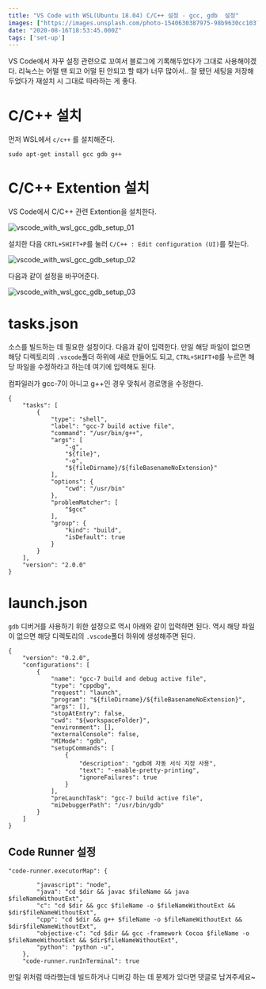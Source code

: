 ```yaml
---
title: "VS Code with WSL(Ubuntu 18.04) C/C++ 설정 - gcc, gdb  설정"
images: ["https://images.unsplash.com/photo-1540630387975-98b9630cc103?ixlib=rb-1.2.1&q=80&fm=jpg&crop=entropy&cs=tinysrgb&w=2000&fit=max&ixid=eyJhcHBfaWQiOjExNzczfQ"]
date: "2020-08-16T18:53:45.000Z"
tags: ['set-up']
---
```


<TOCInline toc={props.toc} asDisclosure />
VS Code에서 자꾸 설정 관련으로 꼬여서 블로그에 기록해두었다가 그대로 사용해야겠다. 리눅스는 어떨 땐 되고 어떨 된 안되고 할 때가 너무 많아서.. 잘 됐던 세팅을 저장해 두었다가 재설치 시 그대로 따라하는 게 좋다.

# C/C++ 설치

먼저 WSL에서 `c/c++` 를 설치해준다.

```
sudo apt-get install gcc gdb g++
```

# C/C++ Extention 설치

VS Code에서 C/C++ 관련 Extention을 설치한다.

![vscode_with_wsl_gcc_gdb_setup_01](https://res-1.cloudinary.com/hwrfsjit3/image/upload/q_auto/v1/ghost-blog-images/vscode_with_wsl_gcc_gdb_setup_01.png)


설치한 다음 `CRTL+SHIFT+P`를 눌러 `C/C++ : Edit configuration (UI)`를 찾는다.

![vscode_with_wsl_gcc_gdb_setup_02](https://res-3.cloudinary.com/hwrfsjit3/image/upload/q_auto/v1/ghost-blog-images/vscode_with_wsl_gcc_gdb_setup_02.png)

다음과 같이 설정을 바꾸어준다.

![vscode_with_wsl_gcc_gdb_setup_03](https://res-1.cloudinary.com/hwrfsjit3/image/upload/q_auto/v1/ghost-blog-images/vscode_with_wsl_gcc_gdb_setup_03.png)
# tasks.json

소스를 빌드하는 데 필요한 설정이다. 다음과 같이 입력한다. 만일 해당 파일이 없으면 해당 디렉토리의 `.vscode`폴더 하위에 새로 만들어도 되고, `CTRL+SHIFT+B`를 누르면 해당 파일을 수정하라고 하는데 여기에 입력해도 된다.

컴파일러가 gcc-7이 아니고 g++인 경우 맞춰서 경로명을 수정한다.

```
{
	"tasks": [
		{
			"type": "shell",
			"label": "gcc-7 build active file",
			"command": "/usr/bin/g++",
			"args": [
				"-g",
				"${file}",
				"-o",
				"${fileDirname}/${fileBasenameNoExtension}"
			],
			"options": {
				"cwd": "/usr/bin"
			},
			"problemMatcher": [
				"$gcc"
			],
			"group": {
				"kind": "build",
				"isDefault": true
			}
		}
	],
	"version": "2.0.0"
}
```

# launch.json

`gdb` 디버거를 사용하기 위한 설정으로 역시 아래와 같이 입력하면 된다. 역시 해당 파일이 없으면 해당 디렉토리의 `.vscode`폴더 하위에 생성해주면 된다.

```
{
    "version": "0.2.0",
    "configurations": [
        {
            "name": "gcc-7 build and debug active file",
            "type": "cppdbg",
            "request": "launch",
            "program": "${fileDirname}/${fileBasenameNoExtension}",
            "args": [],
            "stopAtEntry": false,
            "cwd": "${workspaceFolder}",
            "environment": [],
            "externalConsole": false,
            "MIMode": "gdb",
            "setupCommands": [
                {
                    "description": "gdb에 자동 서식 지정 사용",
                    "text": "-enable-pretty-printing",
                    "ignoreFailures": true
                }
            ],
            "preLaunchTask": "gcc-7 build active file",
            "miDebuggerPath": "/usr/bin/gdb"
        }
    ]
}
```

## Code Runner 설정

```
"code-runner.executorMap": {

        "javascript": "node",
        "java": "cd $dir && javac $fileName && java $fileNameWithoutExt",
        "c": "cd $dir && gcc $fileName -o $fileNameWithoutExt && $dir$fileNameWithoutExt",
        "cpp": "cd $dir && g++ $fileName -o $fileNameWithoutExt && $dir$fileNameWithoutExt",
        "objective-c": "cd $dir && gcc -framework Cocoa $fileName -o $fileNameWithoutExt && $dir$fileNameWithoutExt",
        "python": "python -u",
    },
    "code-runner.runInTerminal": true
```

만일 위처럼 따라했는데 빌드하거나 디버깅 하는 데 문제가 있다면 댓글로 남겨주세요~

